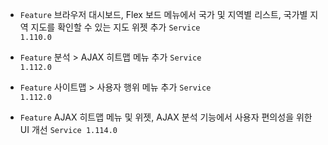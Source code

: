 
- <code class="Feature">Feature</code> <span class="uitext">브라우저 대시보드</span>, <span class="uitext">Flex 보드</span> 메뉴에서 국가 및 지역별 리스트, 국가별 지역 지도를 확인할 수 있는 지도 위젯 추가 <code class='changelog-service'>Service 1.110.0​</code>

- <code class="Feature">Feature</code> <span class="uitext">분석</span> &gt; <span class="uitext">AJAX 히트맵</span> 메뉴 추가 <code class='changelog-service'>Service 1.112.0​</code>

- <code class="Feature">Feature</code> <span class="uitext">사이트맵</span> &gt; <span class="uitext">사용자 행위</span> 메뉴 추가 <code class='changelog-service'>Service 1.112.0​</code>

- <code class="Feature">Feature</code> <span class="uitext">AJAX 히트맵</span> 메뉴 및 위젯, <span class="uitext">AJAX</span> <span class="uitext">분석</span> 기능에서 사용자 편의성을 위한 UI 개선 <code class='changelog-service'>Service 1.114.0​</code>

